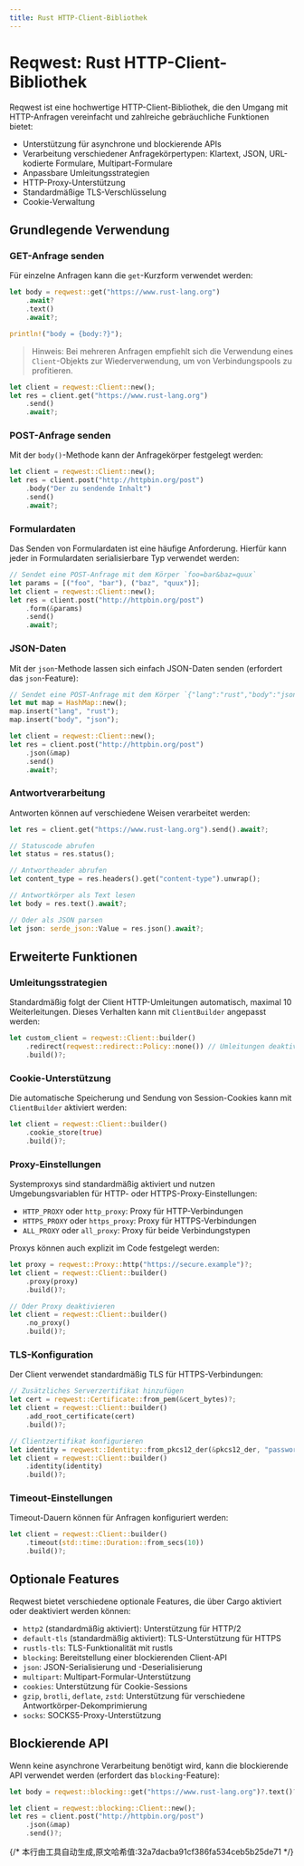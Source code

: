 ```yaml
---
title: Rust HTTP-Client-Bibliothek
---
```


# Reqwest: Rust HTTP-Client-Bibliothek


<LinkCard
  href="https://docs.rs/reqwest/latest/reqwest/"
  title="reqwest"
  description="reqwest"
/>

Reqwest ist eine hochwertige HTTP-Client-Bibliothek, die den Umgang mit HTTP-Anfragen vereinfacht und zahlreiche gebräuchliche Funktionen bietet:

- Unterstützung für asynchrone und blockierende APIs
- Verarbeitung verschiedener Anfragekörpertypen: Klartext, JSON, URL-kodierte Formulare, Multipart-Formulare
- Anpassbare Umleitungsstrategien
- HTTP-Proxy-Unterstützung
- Standardmäßige TLS-Verschlüsselung
- Cookie-Verwaltung

## Grundlegende Verwendung

### GET-Anfrage senden

Für einzelne Anfragen kann die `get`-Kurzform verwendet werden:

```rust
let body = reqwest::get("https://www.rust-lang.org")
    .await?
    .text()
    .await?;

println!("body = {body:?}");
```

> Hinweis: Bei mehreren Anfragen empfiehlt sich die Verwendung eines `Client`-Objekts zur Wiederverwendung, um von Verbindungspools zu profitieren.

```rust
let client = reqwest::Client::new();
let res = client.get("https://www.rust-lang.org")
    .send()
    .await?;
```

### POST-Anfrage senden

Mit der `body()`-Methode kann der Anfragekörper festgelegt werden:

```rust
let client = reqwest::Client::new();
let res = client.post("http://httpbin.org/post")
    .body("Der zu sendende Inhalt")
    .send()
    .await?;
```

### Formulardaten

Das Senden von Formulardaten ist eine häufige Anforderung. Hierfür kann jeder in Formulardaten serialisierbare Typ verwendet werden:

```rust
// Sendet eine POST-Anfrage mit dem Körper `foo=bar&baz=quux`
let params = [("foo", "bar"), ("baz", "quux")];
let client = reqwest::Client::new();
let res = client.post("http://httpbin.org/post")
    .form(&params)
    .send()
    .await?;
```

### JSON-Daten

Mit der `json`-Methode lassen sich einfach JSON-Daten senden (erfordert das `json`-Feature):

```rust
// Sendet eine POST-Anfrage mit dem Körper `{"lang":"rust","body":"json"}`
let mut map = HashMap::new();
map.insert("lang", "rust");
map.insert("body", "json");

let client = reqwest::Client::new();
let res = client.post("http://httpbin.org/post")
    .json(&map)
    .send()
    .await?;
```

### Antwortverarbeitung

Antworten können auf verschiedene Weisen verarbeitet werden:

```rust
let res = client.get("https://www.rust-lang.org").send().await?;

// Statuscode abrufen
let status = res.status();

// Antwortheader abrufen
let content_type = res.headers().get("content-type").unwrap();

// Antwortkörper als Text lesen
let body = res.text().await?;

// Oder als JSON parsen
let json: serde_json::Value = res.json().await?;
```

## Erweiterte Funktionen

### Umleitungsstrategien

Standardmäßig folgt der Client HTTP-Umleitungen automatisch, maximal 10 Weiterleitungen. Dieses Verhalten kann mit `ClientBuilder` angepasst werden:

```rust
let custom_client = reqwest::Client::builder()
    .redirect(reqwest::redirect::Policy::none()) // Umleitungen deaktivieren
    .build()?;
```

### Cookie-Unterstützung

Die automatische Speicherung und Sendung von Session-Cookies kann mit `ClientBuilder` aktiviert werden:

```rust
let client = reqwest::Client::builder()
    .cookie_store(true)
    .build()?;
```

### Proxy-Einstellungen

Systemproxys sind standardmäßig aktiviert und nutzen Umgebungsvariablen für HTTP- oder HTTPS-Proxy-Einstellungen:

- `HTTP_PROXY` oder `http_proxy`: Proxy für HTTP-Verbindungen
- `HTTPS_PROXY` oder `https_proxy`: Proxy für HTTPS-Verbindungen
- `ALL_PROXY` oder `all_proxy`: Proxy für beide Verbindungstypen

Proxys können auch explizit im Code festgelegt werden:

```rust
let proxy = reqwest::Proxy::http("https://secure.example")?;
let client = reqwest::Client::builder()
    .proxy(proxy)
    .build()?;

// Oder Proxy deaktivieren
let client = reqwest::Client::builder()
    .no_proxy()
    .build()?;
```

### TLS-Konfiguration

Der Client verwendet standardmäßig TLS für HTTPS-Verbindungen:

```rust
// Zusätzliches Serverzertifikat hinzufügen
let cert = reqwest::Certificate::from_pem(&cert_bytes)?;
let client = reqwest::Client::builder()
    .add_root_certificate(cert)
    .build()?;

// Clientzertifikat konfigurieren
let identity = reqwest::Identity::from_pkcs12_der(&pkcs12_der, "password")?;
let client = reqwest::Client::builder()
    .identity(identity)
    .build()?;
```

### Timeout-Einstellungen

Timeout-Dauern können für Anfragen konfiguriert werden:

```rust
let client = reqwest::Client::builder()
    .timeout(std::time::Duration::from_secs(10))
    .build()?;
```

## Optionale Features

Reqwest bietet verschiedene optionale Features, die über Cargo aktiviert oder deaktiviert werden können:

- `http2` (standardmäßig aktiviert): Unterstützung für HTTP/2
- `default-tls` (standardmäßig aktiviert): TLS-Unterstützung für HTTPS
- `rustls-tls`: TLS-Funktionalität mit rustls
- `blocking`: Bereitstellung einer blockierenden Client-API
- `json`: JSON-Serialisierung und -Deserialisierung
- `multipart`: Multipart-Formular-Unterstützung
- `cookies`: Unterstützung für Cookie-Sessions
- `gzip`, `brotli`, `deflate`, `zstd`: Unterstützung für verschiedene Antwortkörper-Dekomprimierung
- `socks`: SOCKS5-Proxy-Unterstützung

## Blockierende API

Wenn keine asynchrone Verarbeitung benötigt wird, kann die blockierende API verwendet werden (erfordert das `blocking`-Feature):

```rust
let body = reqwest::blocking::get("https://www.rust-lang.org")?.text()?;

let client = reqwest::blocking::Client::new();
let res = client.post("http://httpbin.org/post")
    .json(&map)
    .send()?;
```
{/* 本行由工具自动生成,原文哈希值:32a7dacba91cf386fa534ceb5b25de71 */}